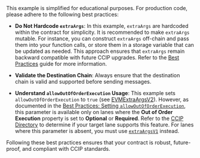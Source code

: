 
<Aside type="caution" title="Sender Contract Best Practices">
This example is simplified for educational purposes. For production code, please adhere to the following best practices:

- **Do Not Hardcode `extraArgs`**: In this example, `extraArgs` are hardcoded within the contract for simplicity. It is recommended to make `extraArgs` mutable. For instance, you can construct `extraArgs` off-chain and pass them into your function calls, or store them in a storage variable that can be updated as needed. This approach ensures that `extraArgs` remain backward compatible with future CCIP upgrades. Refer to the [Best Practices](/ccip/best-practices) guide for more information.

- **Validate the Destination Chain**: Always ensure that the destination chain is valid and supported before sending messages.

- **Understand `allowOutOfOrderExecution` Usage**: This example sets `allowOutOfOrderExecution` to `true` (see [EVMExtraArgsV2](/ccip/api-reference/evm/v1.5.1/client#evmextraargsv2)). However, as documented in the [Best Practices: Setting `allowOutOfOrderExecution`](/ccip/best-practices#setting-allowoutoforderexecution), this parameter is available only on lanes where the **Out of Order Execution** property is set to **Optional** or **Required**. Refer to the [CCIP Directory](/ccip/directory) to determine if your target lane supports this feature. For lanes where this parameter is absent, you must use [`extraArgsV1`](/ccip/api-reference/evm/v1.5.1/client#evmextraargsv1) instead.

Following these best practices ensures that your contract is robust, future-proof, and compliant with CCIP standards.

</Aside>
